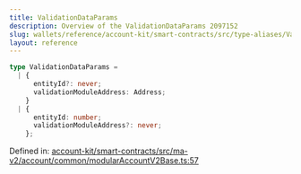 ```yaml
---
title: ValidationDataParams
description: Overview of the ValidationDataParams 2097152
slug: wallets/reference/account-kit/smart-contracts/src/type-aliases/ValidationDataParams
layout: reference
---
```


```ts
type ValidationDataParams =
  | {
      entityId?: never;
      validationModuleAddress: Address;
    }
  | {
      entityId: number;
      validationModuleAddress?: never;
    };
```

Defined in: [account-kit/smart-contracts/src/ma-v2/account/common/modularAccountV2Base.ts:57](https://github.com/alchemyplatform/aa-sdk/blob/923a52171f7246172caf350853843e6680197da9/account-kit/smart-contracts/src/ma-v2/account/common/modularAccountV2Base.ts#L57)
